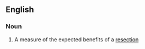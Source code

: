 ==English==

===Noun===
{{en-noun|resectabilities}}

# {{label|en|surgery}} A measure of the expected benefits of a [[resection]]